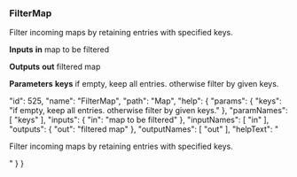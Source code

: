 ### FilterMap

Filter incoming maps by retaining entries with specified keys.

**Inputs**
**in**
map to be filtered


**Outputs**
**out**
filtered map


**Parameters**
**keys**
if empty, keep all entries. otherwise filter by given keys.


  "id": 525,
  "name": "FilterMap",
  "path": "Map",
  "help": {
    "params": {
      "keys": "if empty, keep all entries. otherwise filter by given keys."
    },
    "paramNames": [
      "keys"
    ],
    "inputs": {
      "in": "map to be filtered"
    },
    "inputNames": [
      "in"
    ],
    "outputs": {
      "out": "filtered map"
    },
    "outputNames": [
      "out"
    ],
    "helpText": "<p>Filter incoming maps by retaining entries with specified keys.</p>"
  }
}